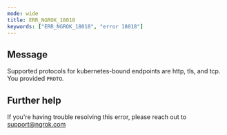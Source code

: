```yaml
---
mode: wide
title: ERR_NGROK_18018
keywords: ["ERR_NGROK_18018", "error 18018"]
---
```


## Message

Supported protocols for kubernetes-bound endpoints are http, tls, and tcp. You provided `PROTO`.

## Further help

If you're having trouble resolving this error, please reach out to [support@ngrok.com](mailto:support@ngrok.com?subject=Help%20with%20ERR_NGROK_18018)
